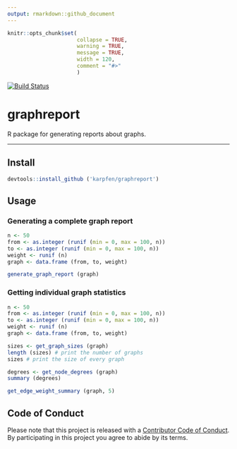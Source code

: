 ```yaml
---
output: rmarkdown::github_document
---
```


<!-- README.md is generated from README.Rmd. Please edit that file -->

```r
knitr::opts_chunk$set(
                      collapse = TRUE,
                      warning = TRUE,
                      message = TRUE,
                      width = 120,
                      comment = "#>"
                      )
```

[![Build Status](https://travis-ci.org/karpfen/graphreport.svg?branch=master)](https://travis-ci.org/karpfen/graphreport)

# graphreport

R package for generating reports about graphs.

------

## Install

```r
devtools::install_github ('karpfen/graphreport')
```

## Usage

### Generating a complete graph report

```r
n <- 50
from <- as.integer (runif (min = 0, max = 100, n))
to <- as.integer (runif (min = 0, max = 100, n))
weight <- runif (n)
graph <- data.frame (from, to, weight)

generate_graph_report (graph)
```


### Getting individual graph statistics

```r
n <- 50
from <- as.integer (runif (min = 0, max = 100, n))
to <- as.integer (runif (min = 0, max = 100, n))
weight <- runif (n)
graph <- data.frame (from, to, weight)

sizes <- get_graph_sizes (graph)
length (sizes) # print the number of graphs
sizes # print the size of every graph

degrees <- get_node_degrees (graph)
summary (degrees)

get_edge_weight_summary (graph, 5)
```

## Code of Conduct

Please note that this project is released with a [Contributor Code of Conduct](https://github.com/osm-router/osmprob/blob/master/CONDUCT.md). By participating in this project you agree to abide by its terms.
